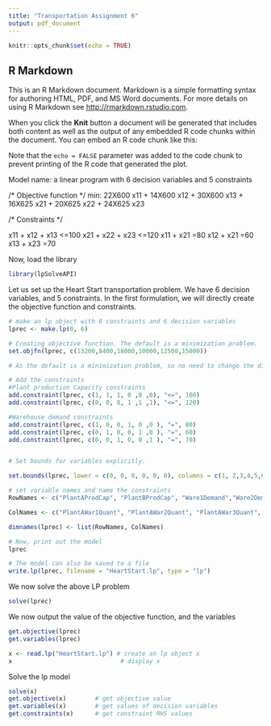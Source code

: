 ---
title: "Transportation Assignment 6"
output: pdf_document
---

```{r setup, include=FALSE}
knitr::opts_chunk$set(echo = TRUE)
```

## R Markdown

This is an R Markdown document. Markdown is a simple formatting syntax for authoring HTML, PDF, and MS Word documents. For more details on using R Markdown see <http://rmarkdown.rstudio.com>.

When you click the **Knit** button a document will be generated that includes both content as well as the output of any embedded R code chunks within the document. You can embed an R code chunk like this:

Note that the `echo = FALSE` parameter was added to the code chunk to prevent printing of the R code that generated the plot.

Model name: 
  a linear program with 6 decision variables and 5 constraints
  
/* Objective function */
min: 22X600 x11 + 14X600 x12 + 30X600 x13 + 16X625 x21 + 20X625 x22 + 24X625 x23

/* Constraints */

x11 + x12 + x13 <=100
x21 + x22 + x23 <=120
x11 + x21 =80
x12 + x21 =60
x13 + x23 =70

Now, load the library
```{r}
library(lpSolveAPI)
```
Let us set up the Heart Start transportation problem. We have 6 decision variables, and 5 constraints.
In the first formulation, we will directly create the objective function and constraints.

```{r}
# make an lp object with 0 constraints and 6 decision variables
lprec <- make.lp(0, 6)

# Creating objective function. The default is a minimization problem. 
set.objfn(lprec, c(13200,8400,18000,10000,12500,15000))

# As the default is a minimization problem, so no need to change the direction 

# Add the constraints
#Plant production Capacity constraints
add.constraint(lprec, c(1, 1, 1, 0 ,0 ,0), "<=", 100)
add.constraint(lprec, c(0, 0, 0, 1 ,1 ,1), "<=", 120)

#Warehouse demand constraints
add.constraint(lprec, c(1, 0, 0, 1, 0 ,0 ), "=", 80)
add.constraint(lprec, c(0, 1, 0, 0, 1 ,0 ), "=", 60)
add.constraint(lprec, c(0, 0, 1, 0, 0 ,1 ), "=", 70)


# Set bounds for variables explicitly.

set.bounds(lprec, lower = c(0, 0, 0, 0, 0, 0), columns = c(1, 2,3,4,5,6)) 

# set variable names and name the constraints
RowNames <- c("PlantAProdCap", "PlantBProdCap", "Ware1Demand","Ware2Demand", "Ware3Demand")

ColNames <- c("PlantAWar1Quant", "PlantAWar2Quant", "PlantAWar3Quant", "PlantBWar1Quant", "PlantBWar2Quant", "PlantBWar3Quant")

dimnames(lprec) <- list(RowNames, ColNames)

# Now, print out the model
lprec

# The model can also be saved to a file
write.lp(lprec, filename = "HeartStart.lp", type = "lp")
```

We now solve the above LP problem
```{r}
solve(lprec)
```


We now output the value of the objective function, and the variables
```{r}
get.objective(lprec)
get.variables(lprec)
```


```{r}
x <- read.lp("HeartStart.lp") # create an lp object x
x                              # display x
```

Solve the lp model
```{r}
solve(x)
get.objective(x)        # get objective value
get.variables(x)        # get values of decision variables
get.constraints(x)      # get constraint RHS values
```